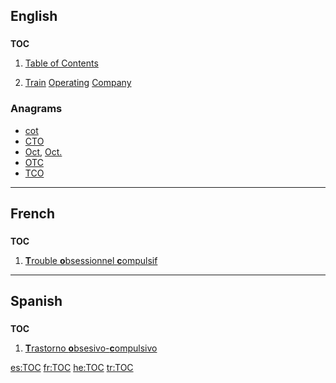 {{also|toc|tóc|tộc}}
==English==
{{wikipedia}}

==={{initialism}}===
'''TOC'''

# [[table of contents|Table of Contents]]
# {{British|rail transport}} [[train|Train]] [[operating|Operating]] [[company|Company]]

===Anagrams===
* [[cot#English|cot]]
* [[CTO#English|CTO]]
* [[Oct#English|Oct]], [[Oct.#English|Oct.]]
* [[OTC#English|OTC]]
* [[TCO#English|TCO]]

----

==French==

==={{initialism|French}}===
'''TOC'''

# [[trouble obsessionnel compulsif|'''T'''rouble '''o'''bsessionnel '''c'''ompulsif]]

----

==Spanish==

==={{initialism|Spanish}}===
'''TOC'''

# [[trastorno obsesivo-compulsivo|'''T'''rastorno '''o'''bsesivo-'''c'''ompulsivo]]

[[es:TOC]]
[[fr:TOC]]
[[he:TOC]]
[[tr:TOC]]